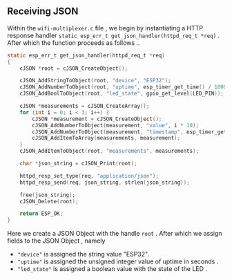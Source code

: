 ## Receiving JSON 

Within the `wifi-multiplexer.c` file , we begin by instantiating a HTTP response handler `static esp_err_t get_json_handler(httpd_req_t *req)` . After which the function proceeds as follows ..


```c
static esp_err_t get_json_handler(httpd_req_t *req)
{
    cJSON *root = cJSON_CreateObject();

    cJSON_AddStringToObject(root, "device", "ESP32");
    cJSON_AddNumberToObject(root, "uptime", esp_timer_get_time() / 1000000); // seconds
    cJSON_AddBoolToObject(root, "led_state", gpio_get_level(LED_PIN));

    cJSON *measurements = cJSON_CreateArray();
    for (int i = 0; i < 3; i++) {
        cJSON *measurement = cJSON_CreateObject();
        cJSON_AddNumberToObject(measurement, "value", i * 10);
        cJSON_AddNumberToObject(measurement, "timestamp", esp_timer_get_time() + i);
        cJSON_AddItemToArray(measurements, measurement);
    }
    cJSON_AddItemToObject(root, "measurements", measurements);

    char *json_string = cJSON_Print(root);

    httpd_resp_set_type(req, "application/json");
    httpd_resp_send(req, json_string, strlen(json_string));

    free(json_string);
    cJSON_Delete(root);

    return ESP_OK;
}
```

Here we create a JSON Object with the handle `root` . After which we assign fields to the JSON Object , namely 
- `"device"` is assigned the string value "ESP32".
- `"uptime"` is assigned the unsigned integer value of uptime in seconds  .
- `"led_state"` is assigned a boolean value with the state of the LED . 
